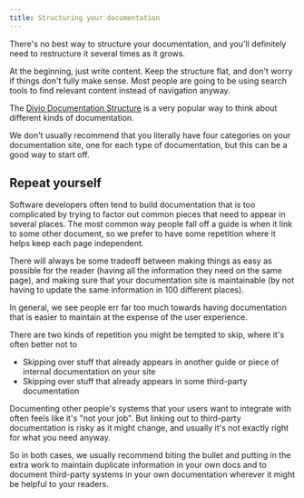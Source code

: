 ```yaml
---
title: Structuring your documentation 
---
```


There's no best way to structure your documentation, and you'll definitely need to restructure it several times as it grows. 

At the beginning, just write content. Keep the structure flat, and don't worry if things don't fully make sense. Most people are going to be using search tools to find relevant content instead of navigation anyway.

The [Divio Documentation Structure](https://docs.divio.com/documentation-system/) is a very popular way to think about different kinds of documentation.

We don't usually recommend that you literally have four categories on your documentation site, one for each type of documentation, but this can be a good way to start off.

## Repeat yourself

Software developers often tend to build documentation that is too complicated by trying to factor out common pieces that need to appear in several places. The most common way people fall off a guide is when it link to some other document, so we prefer to have some repetition where it helps keep each page independent.

There will always be some tradeoff between making things as easy as possible for the reader (having all the information they need on the same page), and making sure that your documentation site is maintainable (by not having to update the same information in 100 different places).

In general, we see people err far too much towards having documentation that is easier to maintain at the expense of the user experience. 

There are two kinds of repetition you might be tempted to skip, where it's often better not to

* Skipping over stuff that already appears in another guide or piece of internal documentation on your site
* Skipping over stuff that already appears in some third-party documentation

Documenting other people's systems that your users want to integrate with often feels like it's "not your job". But linking out to third-party documentation is risky as it might change, and usually it's not exactly right for what you need anyway.

So in both cases, we usually recommend biting the bullet and putting in the extra work to maintain duplicate information in your own docs and to document third-party systems in your own documentation wherever it might be helpful to your readers.

